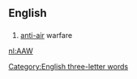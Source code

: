 ==English==
[[Category:English three-letter words]]{{rfc-auto}}

==={{initialism}}===
{{en-initialism}}

# {{military}} [[anti-air]] warfare

[[nl:AAW]]
